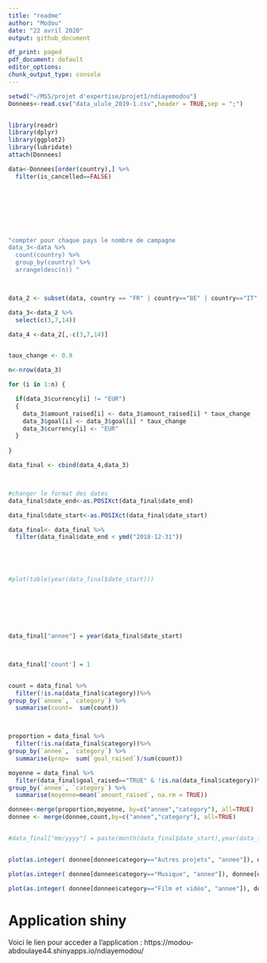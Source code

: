 ```yaml
---
title: "readme"
author: "Modou"
date: "22 avril 2020"
output: github_document

df_print: paged
pdf_document: default
editor_options:
chunk_output_type: console
---
```



```r
setwd("~/MSS/projet d'expertise/projet1/ndiayemodou")
Donnees<-read.csv("data_ulule_2019-1.csv",header = TRUE,sep = ";")


library(readr)
library(dplyr)
library(ggplot2)
library(lubridate)
attach(Donnees)
```


```r

data<-Donnees[order(country),] %>%
  filter(is_cancelled==FALSE)





  


"compter pour chaque pays le nombre de campagne
data_3<-data %>%
  count(country) %>%
  group_by(country) %>%
  arrange(desc(n)) "



data_2 <- subset(data, country == "FR" | country=="BE" | country=="IT" | country=="CA" | country=="ES" | country=="CH" | country=="DE" | country=="GB")

```

  



```r
data_3<-data_2 %>% 
  select(c(3,7,14))

data_4 <-data_2[,-c(3,7,14)]


taux_change <- 0.9

n<-nrow(data_3)

for (i in 1:n) {

  if(data_3$currency[i] != "EUR")
  {
    data_3$amount_raised[i] <- data_3$amount_raised[i] * taux_change
    data_3$goal[i] <- data_3$goal[i] * taux_change
    data_3$currency[i] <- "EUR"
  }
  
}

data_final <- cbind(data_4,data_3)



#changer le format des dates
data_final$date_end<-as.POSIXct(data_final$date_end)

data_final$date_start<-as.POSIXct(data_final$date_start)

data_final<- data_final %>%
  filter(data_final$date_end < ymd("2018-12-31"))





#plot(table(year(data_final$date_start)))






  
data_final["annee"] = year(data_final$date_start)



data_final['count'] = 1 


count = data_final %>% 
  filter(!is.na(data_final$category))%>% 
group_by(`annee`, `category`) %>% 
  summarise(count=  sum(count))



proportion = data_final %>% 
  filter(!is.na(data_final$category))%>% 
group_by(`annee`, `category`) %>% 
  summarise(prop=  sum(`goal_raised`)/sum(count))

moyenne = data_final %>% 
  filter(data_final$goal_raised=="TRUE" & !is.na(data_final$category))%>% 
group_by(`annee`, `category`) %>% 
  summarise(moyenne=mean(`amount_raised`, na.rm = TRUE))

donnee<-merge(proportion,moyenne, by=c("annee","category"), all=TRUE)
donnee <- merge(donnee,count,by=c("annee","category"), all=TRUE)


#data_final["mm/yyyy"] = paste(month(data_final$date_start),year(data_final$date_start), sep = "-")



```



```r
plot(as.integer( donnee[donnee$category=="Autres projets", "annee"]), donnee[donnee$category=="Autres projets", "count"],main="categorie: Autres projet",xlab="evolution par annee", ylab="nombre total de campagne financees",type = "l")
```


```r
plot(as.integer( donnee[donnee$category=="Musique", "annee"]), donnee[donnee$category=="Musique", "moyenne"],main="categorie: Musique",xlab="evolution par annee", ylab="moyenne des campagnes financees",type = "l")
```


```r
plot(as.integer( donnee[donnee$category=="Film et vidéo", "annee"]), donnee[donnee$category=="Film et vidéo", "proportion"],main="categorie: Art & Photo",xlab="evolution par annee", ylab="proportion des campagnes financees",type = "l")
```



# Application shiny

Voici le lien pour acceder a l'application : https://modou-abdoulaye44.shinyapps.io/ndiayemodou/


